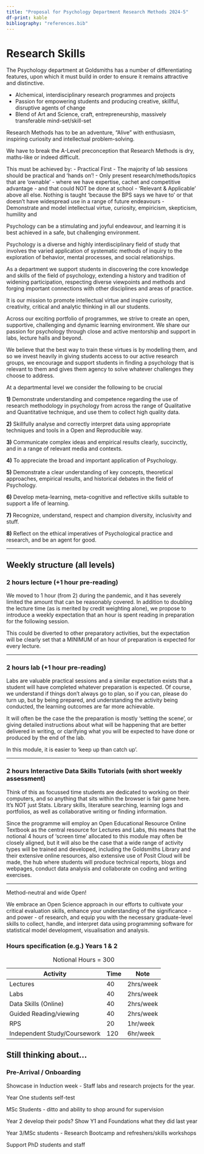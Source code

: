 ```yaml
---
title: "Proposal for Psychology Department Research Methods 2024-5"
df-print: kable
bibliography: "references.bib"
---
```


\raggedright

# Research Skills

The Psychology department at Goldsmiths has a number of differentiating
features, upon which it must build in order to ensure it remains
attractive and distinctive.

-   Alchemical, interdisciplinary research programmes and projects
-   Passion for empowering students and producing creative, skillful,
    disruptive agents of change
-   Blend of Art and Science, craft, entrepreneurship, massively
    transferable mind-set/skill-set

Research Methods has to be an adventure, "Alive" with enthusiasm,
inspiring curiosity and intellectual problem-solving.

We have to break the A-Level preconception that Research Methods is dry,
maths-like or indeed difficult.

This must be achieved by: - Practical First - The majority of lab
sessions should be practical and 'hands on'! - Only present
research/methods/topics that are 'ownable' - where we have expertise,
cachet and competitive advantage - and that could NOT be done at
school - 'Relevant & Applicable' above all else. Nothing is taught
'because the BPS says we have to' or that doesn't have widespread use in
a range of future endeavours - Demonstrate and model intellectual
virtue, curiosity, empiricism, skepticism, humility and

Psychology can be a stimulating and joyful endeavour, and learning it is
best achieved in a safe, but challenging environment.

::: callout-important
Psychology is a diverse and highly interdisciplinary field of study that
involves the varied application of systematic methods of inquiry to the
exploration of behavior, mental processes, and social relationships.

As a department we support students in discovering the core knowledge
and skills of the field of psychology, extending a history and tradition
of widening participation, respecting diverse viewpoints and methods and
forging important connections with other disciplines and areas of
practice.

It is our mission to promote intellectual virtue and inspire curiosity,
creativity, critical and analytic thinking in all our students.

Across our exciting portfolio of programmes, we strive to create an
open, supportive, challenging and dynamic learning environment. We share
our passion for psychology through close and active mentorship and
support in labs, lecture halls and beyond.

We believe that the best way to train these virtues is by modelling
them, and so we invest heavily in giving students access to our active
research groups, we encourage and support students in finding a
psychology that is relevant to them and gives them agency to solve
whatever challenges they choose to address.
:::

::: {.callout-warning icon="false"}
At a departmental level we consider the following to be crucial

**1)** Demonstrate understanding and competence regarding the use of
research methodology in psychology from across the range of Qualitative
and Quantitative technique, and use them to collect high quality data.

**2)** Skillfully analyse and correctly interpret data using appropriate
techniques and tools in a Open and Reproducible way.

**3)** Communicate complex ideas and empirical results clearly,
succinctly, and in a range of relevant media and contexts.

**4)** To appreciate the broad and important application of Psychology.

**5)** Demonstrate a clear understanding of key concepts, theoretical
approaches, empirical results, and historical debates in the field of
Psychology.

**6)** Develop meta-learning, meta-cognitive and reflective skills
suitable to support a life of learning.

**7)** Recognize, understand, respect and champion diversity,
inclusivity and stuff.

**8)** Reflect on the ethical imperatives of Psychological practice and
research, and be an agent for good.
:::

------------------------------------------------------------------------

## Weekly structure (all levels)

### 2 hours lecture (+1 hour pre-reading)

We moved to 1 hour (from 2) during the pandemic, and it has severely
limited the amount that can be reasonably covered. In addition to
doubling the lecture time (as is merited by credit weighting alone), we
propose to introduce a weekly expectation that an hour is spent reading
in preparation for the following session.

This could be diverted to other preparatory activities, but the
expectation will be clearly set that a MINIMUM of an hour of preparation
is expected for every lecture.

------------------------------------------------------------------------

### 2 hours lab (+1 hour pre-reading)

Labs are valuable practical sessions and a similar expectation exists
that a student will have completed whatever preparation is expected. Of
course, we understand if things don't always go to plan, so if you can,
please do turn up, but by being prepared, and understanding the activity
being conducted, the learning outcomes are far more achievable.

It will often be the case the the preparation is mostly 'setting the
scene', or giving detailed instructions about what will be happening
that are better delivered in writing, or clarifying what you will be
expected to have done or produced by the end of the lab.

In this module, it is easier to 'keep up than catch up'.

------------------------------------------------------------------------

### 2 hours Interactive Data Skills Tutorials (with short weekly assessment)

Think of this as focussed time students are dedicated to working on
their computers, and so anything that sits within the browser is fair
game here. It's NOT just Stats. Library skills, literature searching,
learning logs and portfolios, as well as collaborative writing or
finding information.

Since the programme will employ an Open Educational Resource Online
Textbook as the central resource for Lectures and Labs, this means that
the notional 4 hours of 'screen time' allocated to this module may often
be closely aligned, but it will also be the case that a wide range of
activity types will be trained and developed, including the Goldsmiths
Library and their extensive online resources, also extensive use of
Posit Cloud will be made, the hub where students will produce technical
reports, blogs and webpages, conduct data analysis and collaborate on
coding and writing exercises.

------------------------------------------------------------------------

Method-neutral and wide Open!

::: {.callout-caution icon="false"}
We embrace an Open Science approach in our efforts to cultivate your
critical evaluation skills, enhance your understanding of the
significance - and power - of research, and equip you with the necessary
graduate-level skills to collect, handle, and interpret data using
programming software for statistical model development, visualisation
and analysis.
:::

### Hours specification (e.g.) Years 1 & 2

| Activity                     | Time | Note      |
|------------------------------|------|-----------|
| Lectures                     | 40   | 2hrs/week |
| Labs                         | 40   | 2hrs/week |
| Data Skills (Online)         | 40   | 2hrs/week |
| Guided Reading/viewing       | 40   | 2hrs/week |
| RPS                          | 20   | 1hr/week  |
| Independent Study/Coursework | 120  | 6hr/week  |

: Notional Hours = 300

## Still thinking about...

### Pre-Arrival / Onboarding

Showcase in Induction week - Staff labs and research projects for the
year.

Year One students self-test

MSc Students - ditto and ability to shop around for supervision

Year 2 develop their pods? Show Y1 and Foundations what they did last
year

Year 3/MSc students - Research Bootcamp and refreshers/skills workshops

Support PhD students and staff

